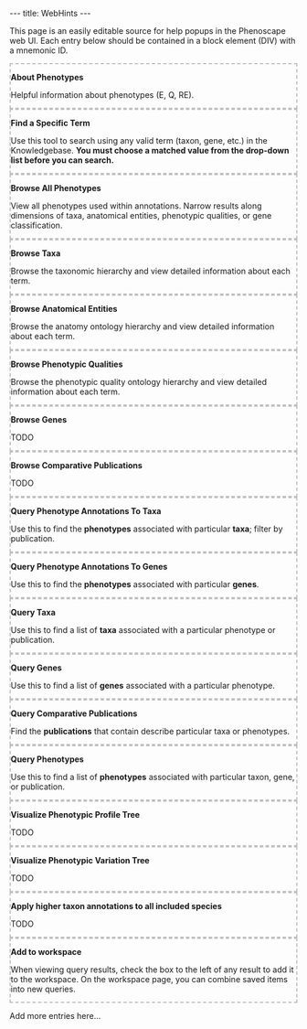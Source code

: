 ---
title: WebHints
---

<!--
@import "/wg/phenoscape/index.php?title=Jimallman:AjaxBlocks.css&action=raw&ctype=text/css";
-->

This page is an easily editable source for help popups in the Phenoscape web UI. Each entry below should be contained in a block element (DIV) with a mnemonic ID.

<div id="WhatArePhenotypes" style="border: 2px dashed silver;">
'''About Phenotypes'''

Helpful information about phenotypes (E, Q, RE).
</div>


<div id="FindSpecificTerm" style="border: 2px dashed silver;">
'''Find a Specific Term'''

Use this tool to search using any valid term (taxon, gene, etc.) in the Knowledgebase. '''You must choose a matched value from the drop-down list before you can search.'''
</div>


<div id="BrowseAllPhenotypes" style="border: 2px dashed silver;">
'''Browse All Phenotypes'''

View all phenotypes used within annotations. Narrow results along dimensions of taxa, anatomical entities, phenotypic qualities, or gene classification.
</div>


<div id="BrowseTaxa" style="border: 2px dashed silver;">
'''Browse Taxa'''

Browse the taxonomic hierarchy and view detailed information about each term.
</div>


<div id="BrowseAnatomicalEntities" style="border: 2px dashed silver;">
'''Browse Anatomical Entities'''

Browse the anatomy ontology hierarchy and view detailed information about each term.
</div>


<div id="BrowsePhenotypicQualities" style="border: 2px dashed silver;">
'''Browse Phenotypic Qualities'''

Browse the phenotypic quality ontology hierarchy and view detailed information about each term.
</div>


<div id="BrowseGenes" style="border: 2px dashed silver;">
'''Browse Genes'''

TODO
</div>


<div id="BrowseComparativePublications" style="border: 2px dashed silver;">
'''Browse Comparative Publications'''

TODO
</div>


<div id="QueryPhenotpyeAnnotationsToTaxa" style="border: 2px dashed silver;">
'''Query Phenotype Annotations To Taxa'''

Use this to find the '''phenotypes''' associated with particular '''taxa'''; filter by publication.
</div>


<div id="QueryPhenotpyeAnnotationsToGenes" style="border: 2px dashed silver;">
'''Query Phenotype Annotations To Genes'''

Use this to find the '''phenotypes''' associated with particular '''genes'''.
</div>


<div id="QueryTaxa" style="border: 2px dashed silver;">
'''Query Taxa'''

Use this to find a list of '''taxa''' associated with a particular phenotype or publication.
</div>


<div id="QueryGenes" style="border: 2px dashed silver;">
'''Query Genes'''

Use this to find a list of '''genes''' associated with a particular phenotype.
</div>


<div id="QueryCompatarivePublications" style="border: 2px dashed silver;">
'''Query Comparative Publications'''

Find the '''publications''' that contain describe particular taxa or phenotypes.
</div>


<div id="QueryPhenotpyes" style="border: 2px dashed silver;">
'''Query Phenotypes'''

Use this to find a list of '''phenotypes''' associated with particular taxon, gene, or publication.
</div>


<div id="VisualizePhenotypicProfileTree" style="border: 2px dashed silver;">
'''Visualize Phenotypic Profile Tree'''

TODO
</div>


<div id="VisualizePhenotypicVariationTree" style="border: 2px dashed silver;">
'''Visualize Phenotypic Variation Tree'''

TODO
</div>


<div id="AboutInferredAnnotations" style="border: 2px dashed silver;">
'''Apply higher taxon annotations to all included species'''

TODO
</div>


<div id="AboutTheWorkspace" style="border: 2px dashed silver;">
'''Add to workspace'''

When viewing query results, check the box to the left of any result to add it to the workspace. On the workspace page, you can combine saved items into new queries.
</div>


Add more entries here...